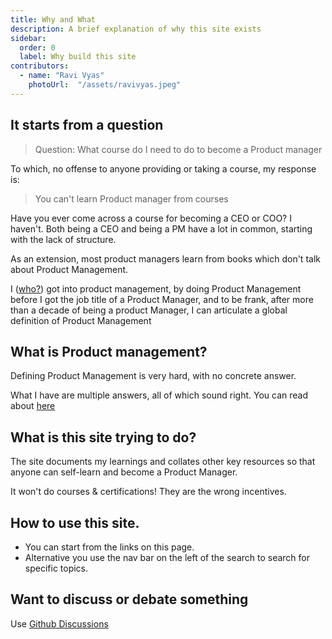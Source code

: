 ```yaml
---
title: Why and What
description: A brief explanation of why this site exists
sidebar:
  order: 0
  label: Why build this site
contributors:
  - name: "Ravi Vyas"
    photoUrl:  "/assets/ravivyas.jpeg"
---
```


## It starts from a question

> Question: What course do I need to do to become a Product manager

To which, no offense to anyone providing or taking a course, my response is:

> You can't learn Product manager from courses

Have you ever come across a course for becoming a CEO or COO? I haven't. Both being a CEO and being a PM have a lot in common, starting with the lack of structure.

As an extension, most product managers learn from books which don't talk about Product Management.

I ([who?](/about/me)) got into product management, by doing Product Management before I got the job title of a Product Manager, and to be frank, after more than a decade of being a product Manager, I can articulate a global definition of Product Management

## What is Product management?

Defining Product Management is very hard, with no concrete answer.

What I have are multiple answers, all of which sound right. You can read about [here](/what-is-pm/what-is)

## What is this site trying to do?

The site documents my learnings and collates other key resources so that anyone can self-learn and become a Product Manager.

It won't do courses & certifications! They are the wrong incentives.

## How to use this site.

- You can start from the links on this page.
- Alternative you use the nav bar on the left of the search to search for specific topics.

## Want to discuss or debate something

Use [Github Discussions](https://github.com/ravivyas84/atypicalpm/discussions)

<Bio contributors={frontmatter.contributors} />
